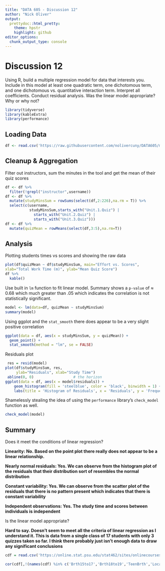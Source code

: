 ```yaml
---
title: "DATA 605 - Discussion 12"
author: "Nick Oliver"
output:
  prettydoc::html_pretty:
    theme: hpstr
    highlight: github
editor_options: 
  chunk_output_type: console
---
```


# Discussion 12

Using R, build a multiple regression model for data that interests you.  Include in this model at least one quadratic term, one dichotomous term, and one dichotomous vs. quantitative interaction term.  Interpret all coefficients. Conduct residual analysis.  Was the linear model appropriate? Why or why not?

```r
library(tidyverse)
library(kableExtra)
library(performance)
```
## Loading Data
```r
df <- read.csv('https://raw.githubusercontent.com/nolivercuny/DATA605/main/week%2011/data/student_data.csv')
```
## Cleanup & Aggregation

Filter out instructors, sum the minutes in the tool and get the mean of their quiz scores
```r
df <- df %>%
  filter(!grepl("instructor",username))
df <- df %>%
  mutate(studyMinsSum = rowSums(select(df,2:226),na.rm = T)) %>%
  select(c(username,
           studyMinsSum,starts_with("Unit.1.Quiz") |
             starts_with("Unit.2.Quiz") |
             starts_with("Unit.3.Quiz")))
df <- df %>%
  mutate(quizMean = rowMeans(select(df,3:5),na.rm=T))
```

## Analysis

Plotting students times vs scores and showing the raw data
```r
plot(df$quizMean ~ df$studyMinsSum, main="Effort vs. Scores",
xlab="Total Work Time (m)", ylab="Mean Quiz Score")
df %>% 
  kable()
```
Use built in `lm` function to fit linear model. Summary shows a `p-value` of $\approx$ 0.68 which much greater than .05 which indicates the correlation is not statistically significant. 
```r
model <- lm(data=df, quizMean ~ studyMinsSum)
summary(model)
```
Using ggplot and the `stat_smooth` there does appear to be a very slight positive correlation
```r
ggplot(data = df, aes(x = studyMinsSum, y = quizMean)) +
  geom_point() +
  stat_smooth(method = "lm", se = FALSE)
```

Residuals plot

```r
 res = resid(model)
plot(df$studyMinsSum, res,
     ylab="Residuals", xlab="Study Time")
 abline(0, 0)                  # the horizon
ggplot(data = df, aes(x = model$residuals)) +
    geom_histogram(fill = 'steelblue', color = 'black', binwidth = 1) +
    labs(title = 'Histogram of Residuals', x = 'Residuals', y = 'Frequency')
```

Shamelessly stealing the idea of using the `performance` library's `check_model` function as well.

```r
check_model(model)
```

## Summary
Does it meet the conditions of linear regression?

**Linearity: No. Based on the point plot there really does not appear to be a linear relationship.**

**Nearly normal residuals: Yes. We can observe from the histogram plot of the residuals that their distribution sort of resembles the normal distribution**

**Constant variability: Yes. We can observe from the scatter plot of the residuals that there is no pattern present which indicates that there is constant variability**

**Independent observations: Yes. The study time and scores between individuals is independent**

Is the linear model appropriate?

**Hard to say. Doesn't seem to meet all the criteria of linear regression as I understand it. This is data from a single class of 17 students with only 3 quizzes taken so far. I think there probably just isn't enough data to draw any significant conclusions**

```r
cdf = read.csv('https://online.stat.psu.edu/stat462/sites/onlinecourses.science.psu.edu.stat462/files/data/poverty/index.txt', sep = '\t' )

cor(cdf[,!(names(cdf) %in% c('Brth15to17','Brth18to19','TeenBrth','Location'))], cdf$TeenBrth)
```
